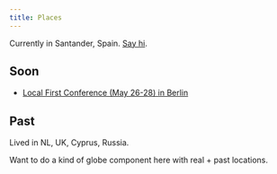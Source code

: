 ```yaml
---
title: Places
---
```


Currently in Santander, Spain. [Say hi](https://x.com/nikitavoloboev).

## Soon

- [Local First Conference (May 26-28) in Berlin](https://localfirstconf.com)

## Past

Lived in NL, UK, Cyprus, Russia.

Want to do a kind of globe component here with real + past locations.
